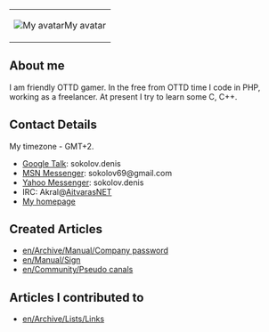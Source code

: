 {|style="float:right; width:0%; text-align:center; font-size:8pt; background:#F1F1ED"
|[[File:en/Archive/Community/Users/Akral's avatar.jpeg|My avatar]]My avatar
|}
==About me==
I am friendly OTTD gamer.
In the free from OTTD time I code in PHP, working as a freelancer.
At present I try to learn some C, C++.
==Contact Details==
My timezone - GMT+2.
* [http://talk.google.com Google Talk]: sokolov.denis
* [http://messenger.msn.com/ MSN Messenger]: sokolov69@gmail.com
* [http://messenger.yahoo.com/ Yahoo Messenger]: sokolov.denis
* IRC: Akral@[http://en.wikipedia.org/wiki/Aitvaras_(network) AitvarasNET]
* [http://www.licejus.lt/~denis My homepage]
==Created Articles==
*[[en/Archive/Manual/Company password]]
*[[en/Manual/Sign]]
*[[en/Community/Pseudo canals]]

==Articles I contributed to==
*[[en/Archive/Lists/Links]]
